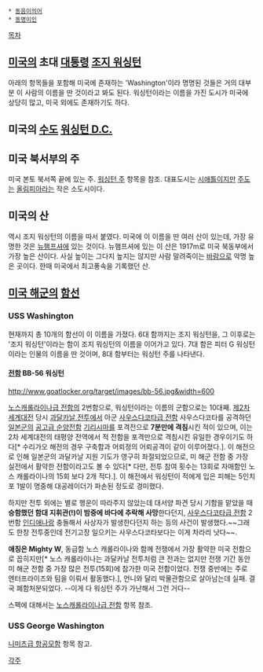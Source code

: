  * [[동음이의어]]
 * [[동명이인]]

[[목차]]

== [[미국]]의 초대 [[대통령]] [[조지 워싱턴]] ==
아래의 항목들을 포함해 미국에 존재하는 'Washington'이라 명명된 것들은 거의 대부분 이 사람의 이름을 딴 것이라고 봐도 된다. 워싱턴이라는 이름을 가진 도시가 미국에 상당히 많고, 미국 외에도 존재하기도 하다.

== 미국의 [[수도]] [[워싱턴 D.C.]] ==

== 미국 북서부의 주 ==
미국 본토 북서쪽 끝에 있는 주. [[워싱턴 주]] 항목을 참조. 대표도시는 [[시애틀]]이지만 [[주도]]는 [[올림피아]]라는 작은 소도시이다.

== 미국의 산 ==
역시 조지 워싱턴의 이름을 따서 붙였다. 미국에 이 이름을 딴 여러 산이 있는데, 가장 유명한 것은 [[뉴햄프셔]]에 있는 것이다. 뉴햄프셔에 있는 이 산은 1917m로 미국 북동부에서 가장 높은 산이다. 사실 높이는 그다지 높지는 않지만 사람 말려죽이는 [[바람]]으로 악명 높은 곳이다. 한때 미국에서 최고풍속을 기록했던 산.

== [[미국 해군]]의 [[함선]] ==
=== USS Washington ===
현재까지 총 10개의 함선이 이 이름을 가졌다. 6대 함까지는 조지 워싱턴을, 그 이후로는 '조지 워싱턴'이라는 함이 조지 워싱턴의 이름을 이어가고 있다. 7대 함은 피터 G 워싱턴이라는 인물의 이름을 딴 것이며, 8대 함부터는 워싱턴 주를 나타낸다.

==== [[전함]] BB-56 워싱턴 ====
http://www.goatlocker.org/target/images/bb-56.jpg&width=600

[[노스캐롤라이나급 전함]]의 2번함으로, 워싱턴이라는 이름의 군함으로는 10대째. [[제2차 세계대전]] 당시 [[과달카날 전투]]에서 아군 [[사우스다코타급 전함]] 사우스다코타를 공격하던 [[일본군]]의 [[공고급 순양전함]] [[기리시마]]를 포격전으로 '''7분만에 격침'''시킨 적이 있으며, 이는 2차 세계대전의 태평양 전역에서 적 전함을 포격만으로 격침시킨 유일한 경우이기도 하다[* 수리가오 해전의 경우 구축함과 어뢰정의 어뢰공격이 같이 이루어졌다.]. 이 해전으로 인해 일본군의 과달카날 지원 기도가 영구히 좌절되었으므로, 미 해군 전함 중 가장 실전에서 활약한 전함이라고도 볼 수 있다[* 다만, 전투 참여 횟수는 13회로 자매함인 노스 캐롤라이나의 15회 보다 2개 적다.]. 이 해전에서 워싱턴이 적에게 입은 피해는 5인치 포 1발이 명중해 대공레이더가 파손된 정도로 경미했다.

하지만 전투 외에는 별로 행운이 따라주지 않았는데 대서양 파견 당시 기함을 맡았을 때 '''승함했던 함대 지휘관(!)이 밤중에 바다에 추락해 사망'''한다던지, [[사우스다코타급 전함]] 2번함 [[인디애나]]랑 충돌해서 사상자가 발생한다던지 하는 등의 사건이 발생했다.~~그래도 한창 전투중인데 전기고장 일으키는 사우스다코타보다는 이게 차라리 낫다~~. 

'''애칭은 Mighty W''', 동급함 노스 캐롤라이나와 함께 전쟁에서 가장 활약한 미국 전함으로 꼽히지만[* 노스 캐롤라이나는 과달카날 전투처럼 큰 전과는 없지만 전쟁 기간 동안 미 해군 전함 중 가장 많은 전투(15회)에 참가한 미국 전함이었다. 전쟁 중반에는 주로 엔터프라이즈와 팀을 이뤄서 활동했다.], 언니와 달리 박물관함으로 살아남는데 실패. 결국 폐함처분되었다. --이게 다 워싱턴 주가 가난해서 그런 거다-- 

스펙에 대해서는 [[노스캐롤라이나급 전함]] 항목 참조.
=== USS George Washington ===
[[니미츠급 항공모함]] 항목 참고.

[[각주]]
